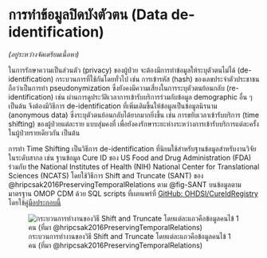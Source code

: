 # การทำข้อมูลปิดบังตัวตน (Data de-identification)

*(อยู่ระหว่างจัดเตรียมเนื้อหา)*

ในการรักษาความเป็นส่วนตัว (privacy) ของผู้ป่วย จะต้องมีการทำข้อมูลให้ระบุตัวตนไม่ได้ (de-identification) กระบวนการที่ใช้กันโดยทั่วไป เช่น การเข้ารหัส (hash) ของเลขประจำตัวประชาชน ถือว่าเป็นการทำ pseudonymization ซึ่งยังคงมีความเสี่ยงในการระบุตัวตนย้อนกลับ (re-identification) เช่น ผ่านการดูประวัติเวลาการเข้ารับบริการร่วมกับข้อมูล demographic อื่น ๆ เป็นต้น จึงต้องมีวิธีการ de-identification ที่เพิ่มเติมขึ้นให้ข้อมูลเป็นข้อมูลนิรนาม (anonymous data) ซึ่งระบุตัวตนย้อนกลับได้ยากมากยิ่งขึ้น เช่น การขยับเวลาเข้ารับบริการ (time shifting) ของผู้ป่วยแต่ละราย แบบสุ่มคงที่ เพื่อยังคงรักษาระยะห่างระหว่างการเข้ารับบริการแต่ละครั้งในผู้ป่วยรายเดียวกัน เป็นต้น

การทำ Time Shifting เป็นวิธีการ de-identification ที่นิยมใช้สำหรับฐานข้อมูลสำหรับงานวิจัยในระดับสากล เช่น ฐานข้อมูล Cure ID ของ US Food and Drug Administration (FDA) ร่วมกับ the National Institutes of Health (NIH) National Center for Translational Sciences (NCATS) โดยใช้วิธีการ Shift and Truncate (SANT) ของ @hripcsak2016PreservingTemporalRelations ตาม @fig-SANT บนข้อมูลตามมาตรฐาน OMOP CDM ด้วย SQL scripts ที่เผยแพร่ที่ [GitHub: OHDSI/CureIdRegistry](https://github.com/OHDSI/CureIdRegistry/tree/main/Cohort%20curation%20scripts) โดยใช้[คู่มือประกอบนี้](https://cureid.github.io/#omop-cohort-creation-and-de-identification-guide) 

![กระบวนการทำงานของวิธี Shift and Truncate โดยแต่ละแถวคือข้อมูลคนไข้ 1 คน (ที่มา @hripcsak2016PreservingTemporalRelations)](img/deidentification-SANT.png){#fig-SANT}